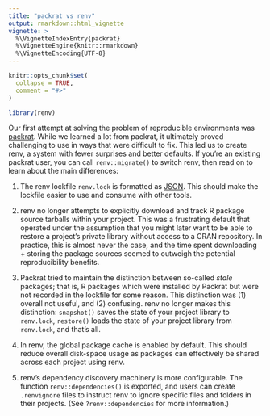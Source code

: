 ```yaml
---
title: "packrat vs renv"
output: rmarkdown::html_vignette
vignette: >
  %\VignetteIndexEntry{packrat}
  %\VignetteEngine{knitr::rmarkdown}
  %\VignetteEncoding{UTF-8}
---
```


```r
knitr::opts_chunk$set(
  collapse = TRUE,
  comment = "#>"
)
```

```r
library(renv)
```

Our first attempt at solving the problem of reproducible environments was [packrat](https://rstudio.github.io/packrat/).
While we learned a lot from packrat, it ultimately proved challenging to use in ways that were difficult to fix.
This led us to create renv, a system with fewer surprises and better defaults.
If you're an existing packrat user, you can call `renv::migrate()` to switch renv, then read on to learn about the main differences:

1.  The renv lockfile `renv.lock` is formatted as [JSON](https://www.json.org/).
    This should make the lockfile easier to use and consume with other tools.

2.  renv no longer attempts to explicitly download and track R package source tarballs within your project.
    This was a frustrating default that operated under the assumption that you might later want to be able to restore a project's private library without access to a CRAN repository.
    In practice, this is almost never the case, and the time spent downloading + storing the package sources seemed to outweigh the potential reproducibility benefits.

3.  Packrat tried to maintain the distinction between so-called *stale* packages; that is, R packages which were installed by Packrat but were not recorded in the lockfile for some reason.
    This distinction was (1) overall not useful, and (2) confusing.
    renv no longer makes this distinction: `snapshot()` saves the state of your project library to `renv.lock`, `restore()` loads the state of your project library from `renv.lock`, and that's all.

4.  In renv, the global package cache is enabled by default.
    This should reduce overall disk-space usage as packages can effectively be shared across each project using renv.

5.  renv's dependency discovery machinery is more configurable.
    The function `renv::dependencies()` is exported, and users can create `.renvignore` files to instruct renv to ignore specific files and folders in their projects.
    (See `?renv::dependencies` for more information.)
